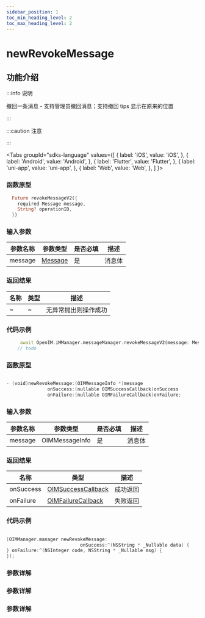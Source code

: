```yaml
---
sidebar_position: 1
toc_min_heading_level: 2
toc_max_heading_level: 2
---
```


# newRevokeMessage

## 功能介绍

:::info 说明

撤回一条消息 - 支持管理员撤回消息；支持撤回 tips 显示在原来的位置

:::

:::caution 注意

:::

<Tabs
groupId="sdks-language"
values={[
{ label: 'iOS', value: 'iOS', },
{ label: 'Android', value: 'Android', },
{ label: 'Flutter', value: 'Flutter', },
{ label: 'uni-app', value: 'uni-app', },
{ label: 'Web', value: 'Web', },
]
}>

<TabItem value="Flutter">

### 函数原型

```dart showLineNumbers
  Future revokeMessageV2({
    required Message message,
    String? operationID,
  })
```

### 输入参数

| 参数名称 | 参数类型       | 是否必填 | 描述   |
| -------- | -------------- | -------- | ------ |
| message  | [Message](docs/sdks/Class/Message/MessageInfo.mdx) | 是       | 消息体 |

### 返回结果

| 名称      | 类型                                                   | 描述     |
| --------- | ------------------------------------------------------ | -------- |
| ~ | ~ | 无异常抛出则操作成功 |

### 代码示例

```dart showLineNumbers
     await OpenIM.iMManager.messageManager.revokeMessageV2(message: Message());
    // todo
```

</TabItem>

<TabItem value="iOS">

### 函数原型

```swift showLineNumbers

- (void)newRevokeMessage:(OIMMessageInfo *)message
               onSuccess:(nullable OIMSuccessCallback)onSuccess
               onFailure:(nullable OIMFailureCallback)onFailure;

```

### 输入参数

| 参数名称 | 参数类型       | 是否必填 | 描述   |
| -------- | -------------- | -------- | ------ |
| message  | OIMMessageInfo | 是       | 消息体 |

### 返回结果

| 名称      | 类型                                                   | 描述     |
| --------- | ------------------------------------------------------ | -------- |
| onSuccess | [OIMSuccessCallback](docs/sdks/Callback/onSuccess.mdx) | 成功返回 |
| onFailure | [OIMFailureCallback](docs/sdks/Callback/onError.mdx)   | 失败返回 |

### 代码示例

```swift showLineNumbers

[OIMManager.manager newRevokeMessage:
                           onSuccess:^(NSString * _Nullable data) {
} onFailure:^(NSInteger code, NSString * _Nullable msg) {
}];

```

</TabItem>

<TabItem value="Android">

### 参数详解

</TabItem>

<TabItem value="Web">

### 参数详解

</TabItem>

<TabItem value="uni-app">

### 参数详解

</TabItem>

</Tabs>
